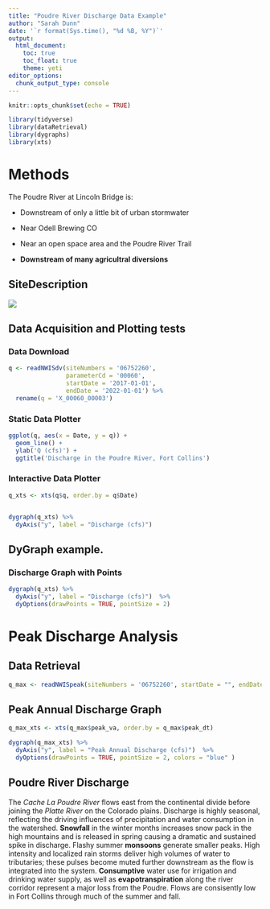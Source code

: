 ```yaml
---
title: "Poudre River Discharge Data Example"
author: "Sarah Dunn"
date: '`r format(Sys.time(), "%d %B, %Y")`'
output:
  html_document:
    toc: true
    toc_float: true
    theme: yeti
editor_options: 
  chunk_output_type: console
---
```


```r
knitr::opts_chunk$set(echo = TRUE)

library(tidyverse)
library(dataRetrieval)
library(dygraphs)
library(xts)
```


# Methods

The Poudre River at Lincoln Bridge is:

  - Downstream of only a little bit of urban stormwater

  - Near Odell Brewing CO
  
  - Near an open space area and the Poudre River Trail
  
  - **Downstream of many agricultral diversions**


## SiteDescription

![](https://waterdata.usgs.gov/nwisweb/local/state/co/text/pics/06752260big.jpg)


## Data Acquisition and Plotting tests

### Data Download


```r

q <- readNWISdv(siteNumbers = '06752260',
                parameterCd = '00060',
                startDate = '2017-01-01',
                endDate = '2022-01-01') %>%
  rename(q = 'X_00060_00003')


```



### Static Data Plotter


```r

ggplot(q, aes(x = Date, y = q)) + 
  geom_line() + 
  ylab('Q (cfs)') + 
  ggtitle('Discharge in the Poudre River, Fort Collins')

```


### Interactive Data Plotter


```r

q_xts <- xts(q$q, order.by = q$Date)


dygraph(q_xts) %>%
  dyAxis("y", label = "Discharge (cfs)") 
```



## DyGraph example. 

### Discharge Graph with Points
```r
dygraph(q_xts) %>%
  dyAxis("y", label = "Discharge (cfs)")  %>%
  dyOptions(drawPoints = TRUE, pointSize = 2)

```

# Peak Discharge Analysis

## Data Retrieval
```r
q_max <- readNWISpeak(siteNumbers = '06752260', startDate = "", endDate = "", asDateTime = TRUE)
```

## Peak Annual Discharge Graph

```r
q_max_xts <- xts(q_max$peak_va, order.by = q_max$peak_dt)

dygraph(q_max_xts) %>%
  dyAxis("y", label = "Peak Annual Discharge (cfs)")  %>%
  dyOptions(drawPoints = TRUE, pointSize = 2, colors = "blue" )

```
## Poudre River Discharge

The *Cache La Poudre River* flows east from the continental divide before joining the *Platte River* on the Colorado plains. Discharge is highly seasonal, reflecting the driving influences of precipitation and water consumption in the watershed. **Snowfall** in the winter months increases snow pack in the high mountains and is released in spring causing a dramatic and sustained spike in discharge. Flashy summer **monsoons** generate smaller peaks. High intensity and localized rain storms deliver high volumes of water to tributaries; these pulses become muted further downstream as the flow is integrated into the system. **Consumptive** water use for irrigation and drinking water supply, as well as **evapotranspiration** along the river corridor represent a major loss from the Poudre. Flows are consisently low in Fort Collins through much of the summer and fall. 


